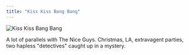 ```yaml
---
title: "Kiss Kiss Bang Bang"
---
```



<Image src={image} alt="Kiss Kiss Bang Bang"/>

A lot of parallels with The Nice Guys. Christmas, LA, extravagent parties, two hapless "detectives" caught up in a mystery.
